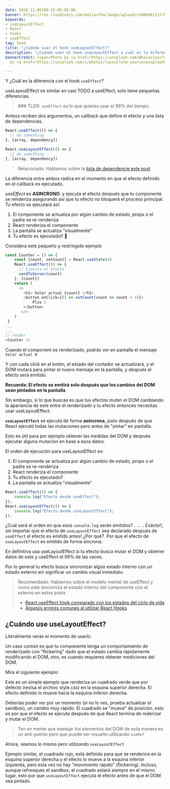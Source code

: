 ```yaml
---
date: 2020-11-05T09:55:05-03:00
banner: https://res.cloudinary.com/matiasfha/image/upload/v1604581117/halacious-tZc3vjPCk-Q-unsplash_jzsdkp.jpg
keywords:
- useLayoutEffect
- React
- hooks
- useEffect
tag: Seed
title: "¿Cuándo usar el hook useLayoutEffect?"
description: "¿Cuándo user el hook useLayoutEffect y cuál es la diferencia con useEffect?"
bannerCredit: <span>Photo by <a href="https://unsplash.com/@halacious?utm_source=unsplash&amp;utm_medium=referral&amp;utm_content=creditCopyText">Halacious</a>
  on <a href="https://unsplash.com/s/photos/layout?utm_source=unsplash&amp;utm_medium=referral&amp;utm_content=creditCopyText">Unsplash</a></span>

---
```

<script>
</script>
Y ¿Cuál es la diferencia con el hook `useEffect`?

useLayoutEffect es similar en casi TODO a useEffect, solo tiene pequeñas diferencias.

> ### TLDR:
> `useEffect` es lo que quieres usar el 99% del tiempo.

Ambos reciben dos argumentos, un callback que define el efecto y una lista de dependencias.

```javascript
React.useEffect(() => {
  // do something
}, [array, dependency])
```

```javascript
React.useLayoutEffect(() => {
  // do something
}, [array, dependency])
```

> Relacionado: Hablamos sobre la [lista de dependencie este post](https://matiashernandez.dev/react-useeffect-por-que-el-arreglo-de-dependencias-es-importante)

La diferencia entre ambos radica en el momento en que el efecto definido en el callback es ejecutado.

*useEffect* es **ASINCRONO**. y ejecuta el efecto después que tu componente se renderiza asegurando así que tu efecto no bloquerá el proceso principal.
Tu efecto se ejecutará así:

1. El componente se actualiza por algún cambio de estado, props o el padre se re-renderiza
2. React renderiza el componente
3. La pantalla se actualiza "visualmente"
4. Tu efecto es ejecutado!! 🎉

Considera este pequeño y restringido ejemplo

```javascript
const Counter = () => {
    const [count, setCount] = React.useState(0)
    React.useEffect(() => {
      // Ejecuta el efecto
      sendToServer(count)
    }, [count])
    return (
      <>
        <h1> Valor actual {count} </h1>
        <button onClick={() => setCount(count => count + 1)}>
            Plus 1
        </button>
	   </>
    )
 }
...
...
// render
<Counter />
```

Cuando el component es renderizado, podrás ver en pantalla el mensaje
`Valor actual 0`

Y con cada click en el botón, el estado del contador se actualizará, y el DOM mutará para pintar el nuevo mensaje en la pantalla, y después el efecto será emitido.

**Recuerda: El efecto se emitirá solo después que los cambios del DOM sean pintados en la pantalla**

Sin embargo, si lo que buscas es que tus efectos muten el DOM cambiando la apariencia de este entre el renderizado y tu efecto entonces necesitas usar useLayoutEffect.

**`useLayoutEffect`** se ejecuta de forma **asíncrona**, justo después de que React ejecutó todas las mutaciones pero antes de "pintar" en pantalla.

Esto es útil para por ejemplo obtener las medidas del DOM y después ejecutar alguna mutación en base a esos datos.

El orden de ejecución para useLayoutEffect es:

1. El componente se actualiza por algún cambio de estado, props o el padre se re-renderiza
2. React renderiza el componente
3. Tu efecto es ejecutado!!
4. La pantalla se actualiza "visualmente"

```javascript
React.useEffect(() => {
    console.log("Efecto desde useEffect");
});
React.useLayoutEffect(() => {
    console.log("Efecto desde useLayoutEffect");
});
```

¿Cuál será el orden en que esos `console.log` serán emitidos?
..
..
..
Exácto!!, sin importar que el efecto de `useLayoutEffect` sea declarado después de `useEffect` el efecto es emitido antes! ¿Por qué?. Por que el efecto de `useLayoutEffect` es emitido de forma síncrona.

En definitiva usa useLayoutEffect si tu efecto busca mutar el DOM y obtener datos de este y useEffect el 99% de las veces.

Por lo general tu efecto busca sincronizar algún estado interno con un estado externo sin significar un cambio visual inmediato.

> Recomendado: Hablamos sobre el modelo mental de useEffect y como este sincroniza el estado interno del componente con el externo en estos posts
>
> * [React useEffect hook comparado con los estados del ciclo de vida](https://matiashernandez.dev/react-useeffect-hook-comparado-con-los-estados-del-ciclo-de-vida)
> * [Algunos errores comunes al utilizar React Hooks](https://matiashernandez.dev/algunos-errores-comunes-al-utilizar-react-hooks)

## ¿Cuándo use useLayoutEffect?

Literalmente verás el momento de usarlo.

Un caso común es que tu componente tenga un comportamiento de renderizado con "flickering" dado que el estado cambia rápidamente modificando el DOM, otro, es cuando requieres obtener mediciones del DOM.

Mira el siguiente ejemplo:

<CodeSandbox codeSandboxId="flamboyant-driscoll-dt3op" />

Este es un simple ejemplo que renderiza un cuadrado verde que por defecto (revisa el archivo style.css) en la esquina superior derecha. El efecto definido lo mueve hacia la esquina inferior derecha.

Deberías poder ver por un momento (si no lo ves, prueba actualizar el sandbox), un cambio muy rápido. El cuadrado se "mueve" de posición, esto es por que el efecto se ejecuta después de que React termina de rederizar y mutar el DOM.

> Ten en mente que manejar los elementos del DOM de esta manera es un anti-patrón pero que puede ser resuelto utilizando `useRef`

Ahora, veamos lo mismo pero utilizando `useLayoutEffect`

<CodeSandbox codeSandboxId="suspicious-field-5qljd" />

Ejemplo similar, el cuadrado rojo, está definido para que se renderice en la esquina superior derecha y el efecto lo mueve a la esquina inferior izquierda, pero esta vez no hay "movimiento rápido" (flickering). Incluso, aunque refresques el sandbox, el cuadrado estará siempre en el mismo lugar, esto por que `useLayoutEffect` ejecuta el efecto antes de que el DOM sea pintado.
